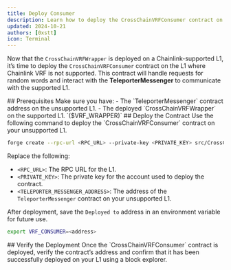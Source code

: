 ```yaml
---
title: Deploy Consumer
description: Learn how to deploy the CrossChainVRFConsumer contract on any L1 that does not support Chainlink VRF.
updated: 2024-10-21
authors: [0xstt]
icon: Terminal
---
```



Now that the `CrossChainVRFWrapper` is deployed on a Chainlink-supported L1, it’s time to deploy the `CrossChainVRFConsumer` contract on the L1 where Chainlink VRF is not supported. This contract will handle requests for random words and interact with the **TeleporterMessenger** to communicate with the supported L1.

<Steps>
<Step>
## Prerequisites
Make sure you have:
- The `TeleporterMessenger` contract address on the unsupported L1.
- The deployed `CrossChainVRFWrapper` on the supported L1. `($VRF_WRAPPER)`
</Step>
<Step>
## Deploy the Contract
Use the following command to deploy the `CrossChainVRFConsumer` contract on your unsupported L1.

```bash
forge create --rpc-url <RPC_URL> --private-key <PRIVATE_KEY> src/CrossChainVRFConsumer.sol:CrossChainVRFConsumer --constructor-args <TELEPORTER_MESSENGER_ADDRESS> $VRF_WRAPPER --broadcast
```

Replace the following:

- `<RPC_URL>`: The RPC URL for the L1.
- `<PRIVATE_KEY>`: The private key for the account used to deploy the contract.
- `<TELEPORTER_MESSENGER_ADDRESS>`: The address of the `TeleporterMessenger` contract on your unsupported L1.

After deployment, save the `Deployed to` address in an environment variable for future use.

```bash
export VRF_CONSUMER=<address>
```
</Step>
<Step>
## Verify the Deployment
Once the `CrossChainVRFConsumer` contract is deployed, verify the contract’s address and confirm that it has been successfully deployed on your L1 using a block explorer.
</Step>
</Steps>